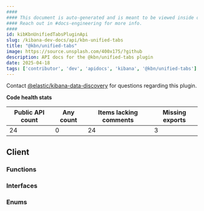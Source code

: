 ```yaml
---
####
#### This document is auto-generated and is meant to be viewed inside our experimental, new docs system.
#### Reach out in #docs-engineering for more info.
####
id: kibKbnUnifiedTabsPluginApi
slug: /kibana-dev-docs/api/kbn-unified-tabs
title: "@kbn/unified-tabs"
image: https://source.unsplash.com/400x175/?github
description: API docs for the @kbn/unified-tabs plugin
date: 2025-04-18
tags: ['contributor', 'dev', 'apidocs', 'kibana', '@kbn/unified-tabs']
---
```




Contact [@elastic/kibana-data-discovery](https://github.com/orgs/elastic/teams/kibana-data-discovery) for questions regarding this plugin.

**Code health stats**

| Public API count  | Any count | Items lacking comments | Missing exports |
|-------------------|-----------|------------------------|-----------------|
| 24 | 0 | 24 | 3 |

## Client

### Functions
<DocDefinitionList data={kbnUnifiedTabsObj.client.functions}/>

### Interfaces
<DocDefinitionList data={kbnUnifiedTabsObj.client.interfaces}/>

### Enums
<DocDefinitionList data={kbnUnifiedTabsObj.client.enums}/>

